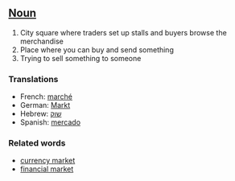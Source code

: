 ==[[Noun]]==

#City square where traders set up stalls and buyers browse the merchandise
#Place where you can buy and send something
#Trying to sell something to someone 

===Translations===
*French: [[marché]]
*German: [[Markt]]
*Hebrew: [[שוק]]
*Spanish: [[mercado]]

===Related words===

*[[currency market]]
*[[financial market]]